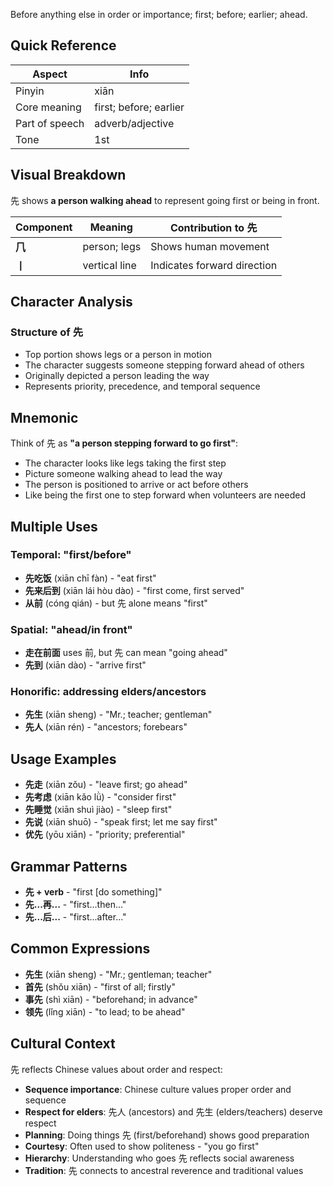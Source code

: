 Before anything else in order or importance; first; before; earlier; ahead.

## Quick Reference

| Aspect         | Info                    |
| -------------- | ----------------------- |
| Pinyin         | xiān                    |
| Core meaning   | first; before; earlier  |
| Part of speech | adverb/adjective        |
| Tone           | 1st                     |

## Visual Breakdown

先 shows **a person walking ahead** to represent going first or being in front.

| Component | Meaning             | Contribution to 先             |
| --------- | ------------------- | ------------------------------ |
| **⺇**    | person; legs        | Shows human movement           |
| **丨**    | vertical line       | Indicates forward direction    |

## Character Analysis

### Structure of 先

- Top portion shows legs or a person in motion
- The character suggests someone stepping forward ahead of others
- Originally depicted a person leading the way
- Represents priority, precedence, and temporal sequence

## Mnemonic

Think of 先 as **"a person stepping forward to go first"**:

- The character looks like legs taking the first step
- Picture someone walking ahead to lead the way
- The person is positioned to arrive or act before others
- Like being the first one to step forward when volunteers are needed

## Multiple Uses

### Temporal: "first/before"

- **先吃饭** (xiān chī fàn) - "eat first"
- **先来后到** (xiān lái hòu dào) - "first come, first served"
- **从前** (cóng qián) - but 先 alone means "first"

### Spatial: "ahead/in front"

- **走在前面** uses 前, but 先 can mean "going ahead"
- **先到** (xiān dào) - "arrive first"

### Honorific: addressing elders/ancestors

- **先生** (xiān sheng) - "Mr.; teacher; gentleman"
- **先人** (xiān rén) - "ancestors; forebears"

## Usage Examples

- **先走** (xiān zǒu) - "leave first; go ahead"
- **先考虑** (xiān kǎo lǜ) - "consider first"
- **先睡觉** (xiān shuì jiào) - "sleep first"
- **先说** (xiān shuō) - "speak first; let me say first"
- **优先** (yōu xiān) - "priority; preferential"

## Grammar Patterns

- **先 + verb** - "first [do something]"
- **先...再...** - "first...then..."
- **先...后...** - "first...after..."

## Common Expressions

- **先生** (xiān sheng) - "Mr.; gentleman; teacher"
- **首先** (shǒu xiān) - "first of all; firstly"
- **事先** (shì xiān) - "beforehand; in advance"
- **领先** (lǐng xiān) - "to lead; to be ahead"

## Cultural Context

先 reflects Chinese values about order and respect:

- **Sequence importance**: Chinese culture values proper order and sequence
- **Respect for elders**: 先人 (ancestors) and 先生 (elders/teachers) deserve respect
- **Planning**: Doing things 先 (first/beforehand) shows good preparation
- **Courtesy**: Often used to show politeness - "you go first"
- **Hierarchy**: Understanding who goes 先 reflects social awareness
- **Tradition**: 先 connects to ancestral reverence and traditional values
